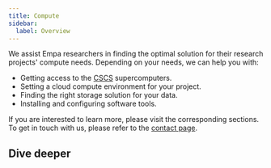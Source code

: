 ```yaml
---
title: Compute
sidebar:
  label: Overview
---
```


We assist Empa researchers in finding the optimal solution for their research projects' compute needs.
Depending on your needs, we can help you with:

- Getting access to the [CSCS](https://www.cscs.ch/) supercomputers.
- Setting a cloud compute environment for your project.
- Finding the right storage solution for your data.
- Installing and configuring software tools.

If you are interested to learn more, please visit the corresponding sections.
To get in touch with us, please refer to the [contact page](/support/).

## Dive deeper


<CustomCard
	title="<a href='/services/compute/cscs_for_empa'>Empa partnership with CSCS</a>"
	customIcon="lucide:handshake"
/>
<CustomCard
	title="<a href='/services/compute/cscs_updates'>CSCS Updates</a>"
	customIcon="lucide:flag-triangle-right"
/>
